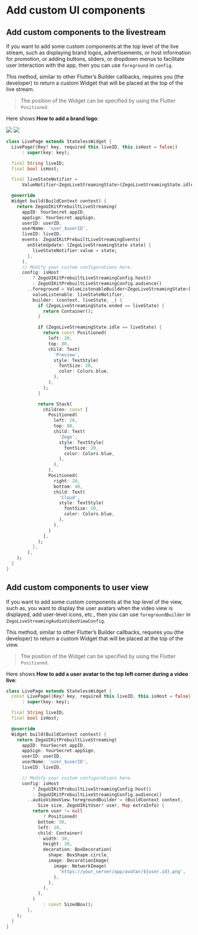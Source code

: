 # Add custom UI components

## Add custom components to the livestream

If you want to add some custom components at the top level of the live stream, such as displaying brand logos, advertisements, or host information for promotion, or adding buttons, sliders, or dropdown menus to facilitate user interaction with the app, then you can use `foreground` in `config`.

This method, similar to other Flutter’s Builder callbacks, requires you (the developer) to return a custom Widget that will be placed at the top of the live stream.

> The position of the Widget can be specified by using the Flutter `Positioned`. 

Here shows **How to add a brand logo**:

<Frame width="30%" height="auto" caption="">
  <img src="https://doc-media.zego.im/sdk-doc/Pics/ZegoUIKit/Flutter/live/live_foreground_preview.jpg" />
</Frame>

<Frame width="30%" height="auto" caption="">
  <img src="https://doc-media.zego.im/sdk-doc/Pics/ZegoUIKit/Flutter/live/live_foreground.jpg" />
</Frame>




```dart
class LivePage extends StatelessWidget {
  LivePage({Key? key, required this.liveID, this.isHost = false})
      : super(key: key);

  final String liveID;
  final bool isHost;

  final liveStateNotifier =
      ValueNotifier<ZegoLiveStreamingState>(ZegoLiveStreamingState.idle);

  @override
  Widget build(BuildContext context) {
    return ZegoUIKitPrebuiltLiveStreaming(
      appID: YourSecret.appID,
      appSign: YourSecret.appSign,
      userID: userID,
      userName: 'user_$userID',
      liveID: liveID,
      events: ZegoUIKitPrebuiltLiveStreamingEvents(
        onStateUpdate: (ZegoLiveStreamingState state) {
          liveStateNotifier.value = state;
        },
      ),
      // Modify your custom configurations here.
      config: isHost
          ? ZegoUIKitPrebuiltLiveStreamingConfig.host()
          : ZegoUIKitPrebuiltLiveStreamingConfig.audience()
        ..foreground = ValueListenableBuilder<ZegoLiveStreamingState>(
          valueListenable: liveStateNotifier,
          builder: (context, liveState, _) {
            if (ZegoLiveStreamingState.ended == liveState) {
              return Container();
            }

            if (ZegoLiveStreamingState.idle == liveState) {
              return const Positioned(
                left: 20,
                top: 80,
                child: Text(
                  'Preview',
                  style: TextStyle(
                    fontSize: 20,
                    color: Colors.blue,
                  ),
                ),
              );
            }

            return Stack(
              children: const [
                Positioned(
                  left: 20,
                  top: 80,
                  child: Text(
                    'Zego',
                    style: TextStyle(
                      fontSize: 20,
                      color: Colors.blue,
                    ),
                  ),
                ),
                Positioned(
                  right: 20,
                  bottom: 40,
                  child: Text(
                    'Cloud',
                    style: TextStyle(
                      fontSize: 20,
                      color: Colors.blue,
                    ),
                  ),
                )
              ],
            );
          },
        ),
    );
  }
}
```


## Add custom components to user view


If you want to add some custom components at the top level of the view, such as, you want to display the user avatars when the video view is displayed, add user-level icons, etc., then you can use `foregroundBuilder` in `ZegoLiveStreamingAudioVideoViewConfig`.

This method, similar to other Flutter’s Builder callbacks, requires you (the developer) to return a custom Widget that will be placed at the top of the view.

> The position of the Widget can be specified by using the Flutter `Positioned`. 

Here shows **How to add a user avatar to the top left corner during a video live**:


```dart
class LivePage extends StatelessWidget {
  const LivePage({Key? key, required this.liveID, this.isHost = false})
      : super(key: key);

  final String liveID;
  final bool isHost;

  @override
  Widget build(BuildContext context) {
    return ZegoUIKitPrebuiltLiveStreaming(
      appID: YourSecret.appID,
      appSign: YourSecret.appSign,
      userID: userID,
      userName: 'user_$userID',
      liveID: liveID,

      // Modify your custom configurations here.
      config: isHost
          ? ZegoUIKitPrebuiltLiveStreamingConfig.host()
          : ZegoUIKitPrebuiltLiveStreamingConfig.audience()
        ..audioVideoView.foregroundBuilder = (BuildContext context,
            Size size, ZegoUIKitUser? user, Map extraInfo) {
          return user != null
              ? Positioned(
            bottom: 50,
            left: 10,
            child: Container(
              width: 30,
              height: 30,
              decoration: BoxDecoration(
                shape: BoxShape.circle,
                image: DecorationImage(
                  image: NetworkImage(
                    'https://your_server/app/avatar/${user.id}.png',
                  ),
                ),
              ),
            ),
          )
              : const SizedBox();
        },
    );
  }
}
```
